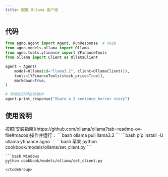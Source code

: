 ```yaml
---
title: 配置 Ollama 客户端
---
```

## 代码

```python cookbook/models/ollama/set_client.py
from agno.agent import Agent, RunResponse  # noqa
from agno.models.ollama import Ollama
from agno.tools.yfinance import YFinanceTools
from ollama import Client as OllamaClient

agent = Agent(
    model=Ollama(id="llama3.2", client=OllamaClient()),
    tools=[YFinanceTools(stock_price=True)],
    markdown=True,
)

# 将响应打印在终端中
agent.print_response("Share a 2 sentence horror story")
```

## 使用说明

<Steps>
  <Snippet file="create-venv-step.mdx" />

  <Step title="安装 Ollama">
    按照[安装指南](https://github.com/ollama/ollama?tab=readme-ov-file#macos)操作并运行：
    ```bash
    ollama pull llama3.2
    ```
  </Step>

  <Step title="安装库">
    ```bash
    pip install -U ollama yfinance agno
    ```
  </Step>

  <Step title="运行智能体">
    <CodeGroup>
    ```bash 苹果
    python cookbook/models/ollama/set_client.py
    ```

    ```bash Windows
    python cookbook/models/ollama/set_client.py
    ```
    </CodeGroup>
  </Step>
</Steps>